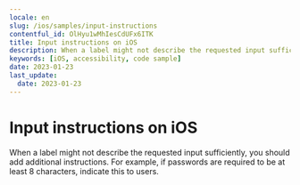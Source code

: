 ```yaml
---
locale: en
slug: /ios/samples/input-instructions
contentful_id: OlHyu1wMhIesCdUFx6ITK
title: Input instructions on iOS
description: When a label might not describe the requested input sufficiently, you should add additional instructions.
keywords: [iOS, accessibility, code sample]
date: 2023-01-23
last_update:
  date: 2023-01-23
---
```


# Input instructions on iOS

When a label might not describe the requested input sufficiently, you should add additional instructions. For example, if passwords are required to be at least 8 characters, indicate this to users.

<CodeSample id="input-instructions" framework="ios" locale="en"/>
